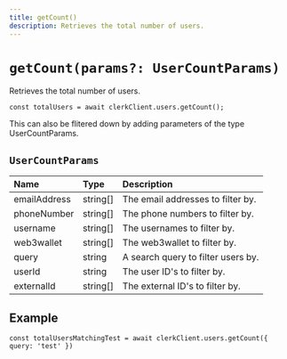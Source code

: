 ```yaml
---
title: getCount()
description: Retrieves the total number of users.
---
```


# `getCount(params?: UserCountParams)`

Retrieves the total number of users.

```tsx
const totalUsers = await clerkClient.users.getCount();
```

This can also be flitered down by adding parameters of the type UserCountParams.

## `UserCountParams`

| Name | Type | Description |
| :--- | :--- | :--- |
| emailAddress | string[] | The email addresses to filter by. |
| phoneNumber | string[] | The phone numbers to filter by. |
| username | string[] | The usernames to filter by. |
| web3wallet | string[] | The web3wallet to filter by. |
| query | string | A search query to filter users by. |
| userId | string | The user ID's to filter by. |
| externalId | string[] | The external ID's to filter by. |

## Example

```tsx
const totalUsersMatchingTest = await clerkClient.users.getCount({ query: 'test' })
```
